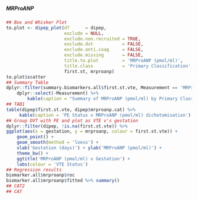 ##### MRProANP

```r
## Box and Whisker Plot
to.plot <- dipep_plot(df      = dipep,
                      exclude = NULL,
                      exclude.non.recruited = TRUE,
                      exclude.dvt           = FALSE,
                      exclude.anti.coag     = FALSE,
                      exclude.missing       = FALSE,
                      title.to.plot         = 'MRProANP (pmol/ml)',
                      title.class           = 'Primary Classification',
                      first.st, mrproanp)
to.plot$scatter
## Summary Table
dplyr::filter(summary.biomarkers.all$first.st.vte, Measurement == 'MRProANP') %>%
    dplyr::select(-Measurement) %>%
        kable(caption = "Summary of MRProANP (pmol/ml) by Primary Classification")
## TAB1
table(dipep$first.st.vte, dipep$mrproanp.cat) %>%
     kable(caption = 'PE Status v MRProANP (pmol/ml) dichotomisation')
## Group DVT with PE and plot as VTE v's gestation
dplyr::filter(dipep, !is.na(first.st.vte)) %>%
ggplot(aes(x = gestation, y = mrproanp, colour = first.st.vte)) +
    geom_point() +
    geom_smooth(method = 'loess') +
    xlab('Gestation (days)') + ylab('MRProANP (pmol/ml)') +
    theme_bw() +
    ggtitle('MRProANP (pmol/ml) v Gestation') +
    labs(colour = 'VTE Status')
## Regression results
biomarker.all$mrproanp$roc
biomarker.all$mrproanp$fitted %>% summary()
## CAT2
## CAT

```
